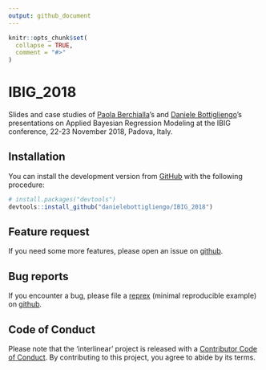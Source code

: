 ```yaml
---
output: github_document
---
```


<!-- README.md is generated from README.Rmd. Please edit that file -->

```r
knitr::opts_chunk$set(
  collapse = TRUE,
  comment = "#>"
)
```
# IBIG_2018

Slides and case studies of 
[Paola Berchialla](https://github.com/berkeley3)'s and
[Daniele Bottigliengo](https://github.com/danielebottigliengo)'s
presentations on Applied Bayesian Regression Modeling at the
IBIG conference, 22-23 November 2018, Padova, Italy.

## Installation

You can install the development version from
[GitHub](https://github.com/) with the following procedure:

```r
# install.packages("devtools")
devtools::install_github("danielebottigliengo/IBIG_2018")
```

## Feature request
If you need some more features, please open an issue on
[github](https://github.com/danielebottigliengo/IBIG_2018/issues).


## Bug reports
If you encounter a bug, please file a
[reprex](https://github.com/tidyverse/reprex)
(minimal reproducible example) on
[github](https://github.com/danielebottigliengo/IBIG_2018/issues).

## Code of Conduct
Please note that the 'interlinear' project is released with a
[Contributor Code of Conduct](.github/CODE_OF_CONDUCT.md). By
contributing to this project, you agree to abide by its terms.
